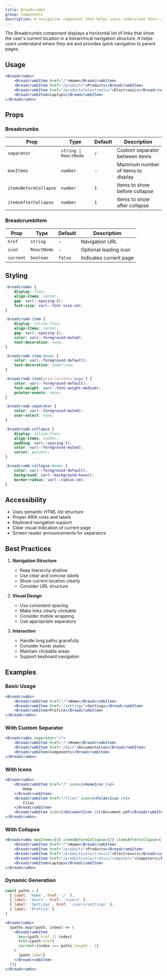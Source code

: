 ```yaml
---
title: Breadcrumbs
group: Components
description: A navigation component that helps users understand their current location in a hierarchical structure.
---
```



The Breadcrumbs component displays a horizontal list of links that show the user's current location in a hierarchical navigation structure. It helps users understand where they are and provides quick navigation to parent pages.

## Usage

```jsx
<Breadcrumbs>
	<BreadcrumbItem href="/">Home</BreadcrumbItem>
	<BreadcrumbItem href="/products">Products</BreadcrumbItem>
	<BreadcrumbItem href="/products/electronics">Electronics</BreadcrumbItem>
	<BreadcrumbItem>Laptops</BreadcrumbItem>
</Breadcrumbs>
```

## Props

### Breadcrumbs

| Prop                  | Type                  | Default | Description                        |
| --------------------- | --------------------- | ------- | ---------------------------------- |
| `separator`           | `string \| ReactNode` | `/`     | Custom separator between items     |
| `maxItems`            | `number`              | -       | Maximum number of items to display |
| `itemsBeforeCollapse` | `number`              | `1`     | Items to show before collapse      |
| `itemsAfterCollapse`  | `number`              | `1`     | Items to show after collapse       |

### BreadcrumbItem

| Prop      | Type        | Default | Description            |
| --------- | ----------- | ------- | ---------------------- |
| `href`    | `string`    | -       | Navigation URL         |
| `icon`    | `ReactNode` | -       | Optional leading icon  |
| `current` | `boolean`   | `false` | Indicates current page |

## Styling

```css
.breadcrumbs {
	display: flex;
	align-items: center;
	gap: var(--spacing-2);
	font-size: var(--font-size-sm);
}

.breadcrumb-item {
	display: inline-flex;
	align-items: center;
	gap: var(--spacing-1);
	color: var(--foreground-muted);
	text-decoration: none;
}

.breadcrumb-item:hover {
	color: var(--foreground-default);
	text-decoration: underline;
}

.breadcrumb-item[aria-current='page'] {
	color: var(--foreground-default);
	font-weight: var(--font-weight-medium);
	pointer-events: none;
}

.breadcrumb-separator {
	color: var(--foreground-muted);
	user-select: none;
}

.breadcrumb-collapse {
	display: inline-flex;
	align-items: center;
	padding: var(--spacing-1);
	color: var(--foreground-muted);
	cursor: pointer;
}

.breadcrumb-collapse:hover {
	color: var(--foreground-default);
	background: var(--background-hover);
	border-radius: var(--radius-sm);
}
```

## Accessibility

- Uses semantic HTML list structure
- Proper ARIA roles and labels
- Keyboard navigation support
- Clear visual indication of current page
- Screen reader announcements for separators

## Best Practices

1. **Navigation Structure**

   - Keep hierarchy shallow
   - Use clear and concise labels
   - Show current location clearly
   - Consider URL structure

2. **Visual Design**

   - Use consistent spacing
   - Make links clearly clickable
   - Consider mobile wrapping
   - Use appropriate separators

3. **Interaction**
   - Handle long paths gracefully
   - Consider hover states
   - Maintain clickable areas
   - Support keyboard navigation

## Examples

### Basic Usage

```jsx
<Breadcrumbs>
	<BreadcrumbItem href="/">Home</BreadcrumbItem>
	<BreadcrumbItem href="/settings">Settings</BreadcrumbItem>
	<BreadcrumbItem>Profile</BreadcrumbItem>
</Breadcrumbs>
```

### With Custom Separator

```jsx
<Breadcrumbs separator=">">
	<BreadcrumbItem href="/">Home</BreadcrumbItem>
	<BreadcrumbItem href="/docs">Documentation</BreadcrumbItem>
	<BreadcrumbItem>Components</BreadcrumbItem>
</Breadcrumbs>
```

### With Icons

```jsx
<Breadcrumbs>
	<BreadcrumbItem href="/" icon={<HomeIcon />}>
		Home
	</BreadcrumbItem>
	<BreadcrumbItem href="/files" icon={<FolderIcon />}>
		Files
	</BreadcrumbItem>
	<BreadcrumbItem icon={<DocumentIcon />}>Document.pdf</BreadcrumbItem>
</Breadcrumbs>
```

### With Collapse

```jsx
<Breadcrumbs maxItems={4} itemsBeforeCollapse={2} itemsAfterCollapse={1}>
	<BreadcrumbItem href="/">Home</BreadcrumbItem>
	<BreadcrumbItem href="/products">Products</BreadcrumbItem>
	<BreadcrumbItem href="/products/electronics">Electronics</BreadcrumbItem>
	<BreadcrumbItem href="/products/electronics/computers">Computers</BreadcrumbItem>
	<BreadcrumbItem>Laptops</BreadcrumbItem>
</Breadcrumbs>
```

### Dynamic Generation

```jsx
const paths = [
  { label: 'Home', href: '/' },
  { label: 'Users', href: '/users' },
  { label: 'Settings', href: '/users/settings' },
  { label: 'Profile' }
]

<Breadcrumbs>
  {paths.map((path, index) => (
    <BreadcrumbItem
      key={path.href || index}
      href={path.href}
      current={index === paths.length - 1}
    >
      {path.label}
    </BreadcrumbItem>
  ))}
</Breadcrumbs>
```
